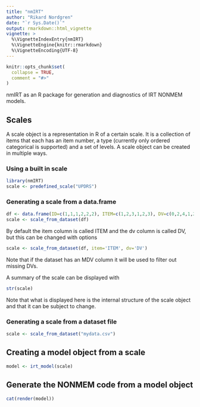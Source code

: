 ```yaml
---
title: "nmIRT"
author: "Rikard Nordgren"
date: "`r Sys.Date()`"
output: rmarkdown::html_vignette
vignette: >
  %\VignetteIndexEntry{nmIRT}
  %\VignetteEngine{knitr::rmarkdown}
  %\VignetteEncoding{UTF-8}
---
```


```r
knitr::opts_chunk$set(
  collapse = TRUE,
  comment = "#>"
)
```

nmIRT as an R package for generation and diagnostics of IRT NONMEM models.

## Scales

A scale object is a representation in R of a certain scale. It is a collection of items that each has an item number, a type (currently only ordered categorical is supported) and a set of levels. A scale object can be created in multiple ways. 

### Using a built in scale

```r
library(nmIRT)
scale <- predefined_scale("UPDRS")
```

### Generating a scale from a data.frame
```r
df <- data.frame(ID=c(1,1,1,2,2,2), ITEM=c(1,2,3,1,2,3), DV=c(0,2,4,1,2,1))
scale <- scale_from_dataset(df)
```

By default the item column is called ITEM and the dv column is called DV, but this can be changed with options
```r
scale <- scale_from_dataset(df, item='ITEM', dv='DV')
```

Note that if the dataset has an MDV column it will be used to filter out missing DVs.

A summary of the scale can be displayed with
```r
str(scale)
```
Note that what is displayed here is the internal structure of the scale object and that it can be subject to change.


### Generating a scale from a dataset file
```r
scale <- scale_from_dataset("mydata.csv")
```

## Creating a model object from a scale
```r
model <- irt_model(scale)
```

## Generate the NONMEM code from a model object
```r
cat(render(model))
```